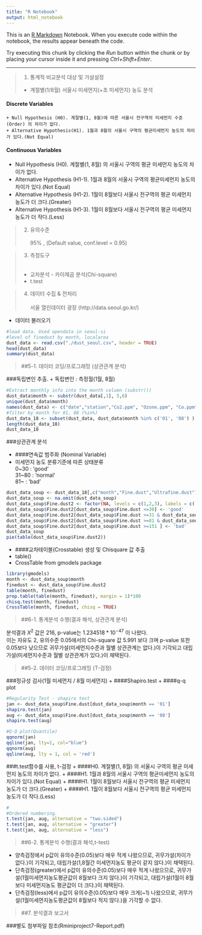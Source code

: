 ```yaml
---
title: "R Notebook"
output: html_notebook
---
```


This is an [R Markdown](http://rmarkdown.rstudio.com) Notebook. When you execute code  within the notebook, the results appear beneath the code. 

Try executing this chunk by clicking the *Run* button within the chunk or by placing your cursor inside it and pressing *Ctrl+Shift+Enter*. 

***
>1. 통계적 비교분석 대상 및 가설설정
>	+ 계절별(1/8월) 서울시 미세먼지(+초 미세먼지) 농도 분석\
	
####  Discrete Variables \	

	+ Null Hypothesis (H0). 계절별(1, 8월)에 따른 서울시 전구역의 미세먼지 수준(Order) 의 차이가 없다.
	+ Alternative Hypothesis(H1). 1월과 8월의 서울시 구역의 평균미세먼지 농도의 차이가 있다.(Not Equal)
	
####  Continuous Variables \
	
  + Null Hypothesis (H0). 계절별(1, 8월) 의 서울시 구역의 평균 미세먼지 농도의 차이가 없다. 
  + Alternative Hypothesis (H1-1). 1월과 8월의 서울시 구역의 평균미세먼지 농도의 차이가 있다.(Not Equal) 
  + Alternative Hypothesis (H1-2). 1월이 8월보다 서울시 전구역의 평균 미세먼지 농도가 더 크다.(Greater) 
  + Alternative Hypothesis (H1-3). 1월이 8월보다 서울시 전구역의 평균 미세먼지 농도가 더 작다.(Less) 

>2. 유의수준 \
\
95% , (Default value, conf.level = 0.95)\

>3. 측정도구 \
\
+ 교차분석 - 카이제곱 분석(Chi-square)\
+ t.test \

>4. 데이터 수집 & 전처리\
\
서울 열린데이터 광장 (http://data.seoul.go.kr/)
\

+ 데이터 불러오기
```r
#load data. Used opendata in seoul-si
#level of finedust by month, localarea
dust_data <- read.csv("./dust_seoul.csv", header = TRUE)
head(dust_data)
summary(dust_data)
```
>##5-1. 데이터 코딩/프로그래밍 (상관관계 분석)

###독립변인 추출.
+ 독립변인 : 측정월(1월, 8월)


```r
#Extract monthly info into the month column (substr())
dust_data$month <- substr(dust_data[,1], 5,6)
unique(dust_data$month)
names(dust_data) <- c("date","station","Co2.ppm", "Ozone.ppm", "Co.ppm", "SO3.ppm", "Fine.dust", "Ultrafine.dust","month")
#filter by month for 01, 08 (%in%)
dust_data_18 <- subset(dust_data, dust_data$month %in% c('01', '08') )
length(dust_data_18)
dust_data_18
```

###상관관계 분석

+ ####연속값 범주화 (Nominal Variable)
+ 미세먼지 농도 분류기준에 따른 상태분류\
 0~30 : 'good'\
 31~80 : 'normal'\
 81~ : 'bad'\
 
```r

dust_data_soup <- dust_data_18[,c("month","Fine.dust","Ultrafine.dust")]
dust_data_soup <- na.omit(dust_data_soup)
dust_data_soup$Fine.dust2 <- factor(NA, levels = c(1,2,3), labels = c('good','normal','bad'))
dust_data_soup$Fine.dust2[dust_data_soup$Fine.dust <=30] <- 'good'
dust_data_soup$Fine.dust2[dust_data_soup$Fine.dust >=31 & dust_data_soup$Fine.dust <=80] <- 'normal'
dust_data_soup$Fine.dust2[dust_data_soup$Fine.dust >=81 & dust_data_soup$Fine.dust <=150] <- 'bad'
dust_data_soup$Fine.dust2[dust_data_soup$Fine.dust >=151 ] <- 'bad'
dust_data_soup
pie(table(dust_data_soup$Fine.dust2))
```

+ ####교차테이블(Crosstable) 생성 및 Chisquare 값 추출
+ table()
+ CrossTable from gmodels package

```r
library(gmodels)
month <- dust_data_soup$month
finedust <- dust_data_soup$Fine.dust2
table(month, finedust)
prop.table(table(month, finedust), margin = 1)*100
chisq.test(month, finedust)
CrossTable(month, finedust, chisq = TRUE)
```
>##6-1. 통계분석 수행(결과 해석, 상관관계 분석) \

분석결과 $X^2$ 값은 216, p-value는 $1.234518*10^{-47}$ 이 나왔다. \
이는 자유도 2, 유의수준 0.05에서의 Chi-square 값 5.991 보다 크며 p-value 또한 0.05보다 낮으므로 귀무가설(미세먼지수준과 월별 상관관계는 없다.)이 기각되고 대립가설(미세먼지수준과 월별 상관관계가 있다.)이 채택된다.

>##5-2. 데이터 코딩/프로그래밍 (T-검정)

###정규성 검사(1월 미세먼지 / 8월 미세먼지)
+ ####Shapiro.test
+ ####q-q plot

```r
#Regularity Test - shapiro test
jan <- dust_data_soup$Fine.dust[dust_data_soup$month == '01']
shapiro.test(jan)
aug <- dust_data_soup$Fine.dust[dust_data_soup$month == '08']
shapiro.test(aug)

#Q-Q plot(Quantile)
qqnorm(jan)
qqline(jan, lty=1, col="blue")
qqnorm(aug)
qqline(aug, lty = 1, col = 'red')
```

###t.test함수를 사용, t-검정
+ ####H0. 계절별(1, 8월) 의 서울시 구역의 평균 미세먼지 농도의 차이가 없다.
+ ####H1. 1월과 8월의 서울시 구역의 평균미세먼지 농도의 차이가 있다.(Not Equal)
+ ####H1. 1월이 8월보다 서울시 전구역의 평균 미세먼지 농도가 더 크다.(Greater)
+ ####H1. 1월이 8월보다 서울시 전구역의 평균 미세먼지 농도가 더 작다.(Less)

```r
#
#Ordered numbering.
t.test(jan, aug, alternative = "two.sided")
t.test(jan, aug, alternative = "greater")
t.test(jan, aug, alternative = "less")
```
>##6-2. 통계분석 수행(결과 해석,t-test)

+ 양측검정에서 p값이 유의수준(0.05)보다 매우 적게 나왔으므로, 귀무가설(차이가 없다.)이 기각되고, 대립가설(1,8월간 미세먼지농도 평균이 같지 않다.)이 채택된다.
+ 단측검정(greater)에서 p값이 유의수준(0.05)보다 매우 적게 나왔으므로, 귀무가설(1월미세먼지농도평균값이 8월보다 크지 않다.)이 기각되고, 대립가설(1월이 8월보다 미세먼지농도 평균값이 더 크다.)이 채택된다.
+ 단측검정(less)에서 p값이 유의수준(0.05)보다 매우 크게(~1) 나왔으므로, 귀무가설(1월미세먼지농도평균값이 8월보다 적지 않다.)을 기각할 수 없다.

>##7. 분석결과 보고서

###별도 첨부파일 참조(Rminiproject7-Report.pdf)